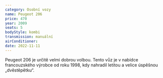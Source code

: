 ```yaml
---
category: Osobní vozy
name: Peugeot 206
price: 470
year: 2009
seats: 5
bodyStyle: kombi
transmission: manuální
airConditioner: 
date: 2022-11-11
---
```

Peugeot 206 je určitě velmi dobrou volbou. Tento vůz je v nabídce francouzského výrobce od roku 1998, kdy nahradil letitou a velice úspěšnou „dvěstěpětku“.